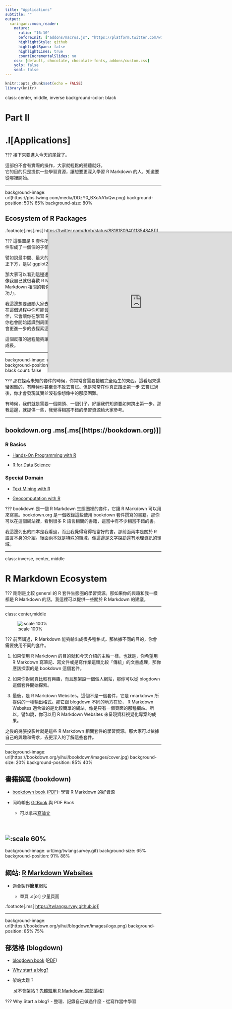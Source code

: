 ```yaml
---
title: "Applications"
subtitle: ""
output:
  xaringan::moon_reader:
    nature:
      ratio: "16:10"
      beforeInit: ["addons/macros.js", "https://platform.twitter.com/widgets.js"]
      highlightStyle: github
      highlightSpans: false
      highlightLines: true
      countIncrementalSlides: no
    css: [default, chocolate, chocolate-fonts, addons/custom.css]
    yolo: false
    seal: false 
---
```


```r
knitr::opts_chunk$set(echo = FALSE)
library(knitr)
```


class: center, middle, inverse
background-color: black

# Part Ⅱ
# .l[Applications]


???
接下來要進入今天的尾聲了。

這部份不會有實際的操作，大家就輕鬆的聽聽就好。  
它的目的只是提供一些學習資源，讓想要更深入學習 R Markdown 的人，知道要從哪裡開始。

---

background-image: url(https://pbs.twimg.com/media/DDzY0_BXcAA1xQw.png)
background-position: 50% 65%
background-size: 80%

## Ecosystem of R Packages


.footnote[.ms[.ms[
https://twitter.com/drob/status/881818094011854848
]]]

???
這張圖是 R 套件所組成的一個網絡圖。那從這張圖，你大概可以看出來 R 套件形成了一個個的子領域，

譬如說最中間、最大的那個就是「資料前處理」的相關套件，在「資料前處理」的正下方，是以 ggplot2 為主而形成的「資料視覺化」的相關套件。

那大家可以看到這邊還有非常多的子領域，而每個人有興趣的領域可能會不一樣。像我自己就很喜歡 R Markdown，所以我就一直在這領域裡面打滾、把 R Markdown 相關的套件都玩的很熟。這在不知不覺中，大幅的提昇了我 R 語言的功力。

我這邊想要鼓勵大家去探索 R 套件的生態圈。  
在這個過程中你可能會發現一個你很感興趣的套件。那這個套件就會是你的好夥伴，它會讓你在學習 R 語言上變得非常有動力。那隨著你越來越熟悉這個套件，你也會開始認識到周圍的、其它相關的套件。這些套件或許會更有趣，那你可能就會更進一步的去探索這些套件。

這個反覆的過程能夠讓你很快樂的學習 R 語言，同時也會讓你 R 語言的功力快速成長。

---

background-image: url(https://imgy.netlify.com/gif/jump-off.gif)
background-position: center
background-size: 100%
background-color: black
count: false

???
那在探索未知的套件的時候，你常常會需要接觸完全陌生的東西。這看起來還蠻困難的，有時候你甚至會不敢去嘗試。但是常常在你真正踏出第一步 去嘗試過後，你才會發現其實並沒有像想像中的那麼困難。

有時候，我們就是需要一個開頭、一個引子，好讓我們知道要如何跨出第一步。那我這邊，就提供一些，我覺得相當不錯的學習資源給大家參考。


---

## bookdown.org .ms[.ms[(https://bookdown.org)]]


### R Basics

- [Hands-On Programming with R](https://rstudio-education.github.io/hopr)

- [R for Data Science](https://r4ds.had.co.nz)

### Special Domain

- [Text Mining with R](https://www.tidytextmining.com)

- [Geocomputation with R](https://geocompr.robinlovelace.net/)

<iframe src='https://bookdown.org/' style='position:absolute;left:38%;top:20%;width:63%;height:450px'></iframe>


???
bookdown 是一個 R Markdown 生態圈裡的套件，它讓 R Markdown 可以用來寫書。bookdown.org 是一個收錄這些使用 bookdown 套件撰寫的書籍。那你可以在這個網站裡，看到很多 R 語言相關的書籍，這當中有不少相當不錯的書。

我這邊列出的四本是我看過，而且我覺得寫得相當好的書。那前面兩本是關於 R 語言本身的介紹。後面兩本就是特殊的領域，像這邊是文字探勘還有地理資訊的領域。

---

class: inverse, center, middle

# R Markdown Ecosystem

???
剛剛是比較 general 的 R 套件生態圈的學習資源。那如果你的興趣和我一樣都是 R Markdown 的話，我這裡可以提供一些關於 R Markdown 的建議。

---

class: center,middle


![:scale 100%](img/rmd_eco.svg)

???
前面講過，R Markdown 能夠輸出成很多種格式。那依據不同的目的，你會需要使用不同的套件。

1. 如果使用 R Markdown 的目的就和今天介紹的主軸一樣，也就是，你希望用 R Markdown 寫筆記、寫文件或是寫作業這類比較「傳統」的文書處理，那你應該探索的是 bookdown 這個套件。

2. 如果你對網頁比較有興趣，而且想架設一個個人網站，那你可以從 blogdown 這個套件開始探索。

3. 最後，是 R Markdown Websites。這個不是一個套件，它是 rmarkdown 所提供的一種輸出格式。那它跟 blogdown 不同的地方在於， R Markdown Websites 適合做的是比較簡單的網站，像是只有一個頁面的那種網站。所以，譬如說，你可以用 R Markdown Websites 來呈現資料視覺化專案的成果。

之後的幾張投影片就是這些 R Markdown 相關套件的學習資源。那大家可以依據自己的興趣和需求，去更深入的了解這些套件。

---

background-image: url(https://bookdown.org/yihui/bookdown/images/cover.jpg)
background-size: 20%
background-position: 85% 40%

## 書籍撰寫 (bookdown)

- [bookdown book](https://bookdown.org/yihui/bookdown) ([PDF](https://bookdown.org/yihui/bookdown/bookdown.pdf)): 學習 R Markdown 的好資源

- 同時輸出 [GitBook](https://www.gitbook.com) 與 PDF Book
    - 可以拿來[寫論文](https://github.com/liao961120/ntuthesis)

<br>

![:scale 60%](img/gitbook.png)
---

background-image: url(img/twlangsurvey.gif)
background-size: 65%
background-position: 91% 88%

## 網站: [R Markdown Websites](https://bookdown.org/yihui/rmarkdown/rmarkdown-site.html)

- 適合製作**簡單**網站

  - 單頁 .s[or] 少量頁面


.footnote[.ms[
<https://twlangsurvey.github.io>
]]

---

background-image: url(https://bookdown.org/yihui/blogdown/images/logo.png)
background-position: 85% 75%

## 部落格 (blogdown)

- [blogdown book](https://bookdown.org/yihui/blogdown) ([PDF](https://bookdown.org/yihui/blogdown/blogdown.pdf))
  

- [Why start a blog?](http://varianceexplained.org/r/start-blog)

- 架站太難？

  .s[不會架站？先[體驗用 R Markdown 寫部落格](https://collabin.netlify.com/info/about)]

???
Why Start a blog?
- 整理、記錄自己做過什麼
- 從寫作當中學習
